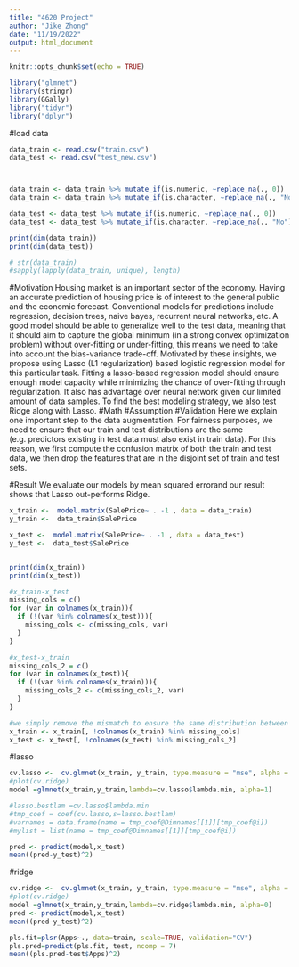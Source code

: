 ```yaml
---
title: "4620 Project"
author: "Jike Zhong"
date: "11/19/2022"
output: html_document
---
```


```r
knitr::opts_chunk$set(echo = TRUE)
```

```R
library("glmnet")
library(stringr)
library(GGally)
library("tidyr")
library("dplyr")
```

#load data
```R

data_train <- read.csv("train.csv")
data_test <- read.csv("test_new.csv")



data_train <- data_train %>% mutate_if(is.numeric, ~replace_na(., 0))
data_train <- data_train %>% mutate_if(is.character, ~replace_na(., "No"))

data_test <- data_test %>% mutate_if(is.numeric, ~replace_na(., 0))
data_test <- data_test %>% mutate_if(is.character, ~replace_na(., "No"))

print(dim(data_train))
print(dim(data_test))

# str(data_train)
#sapply(lapply(data_train, unique), length)
```

#Motivation 
Housing market is an important sector of the economy. Having an accurate prediction of housing price is of interest to the general public and the economic forecast. Conventional models for predictions include regression, decision trees, naive bayes, recurrent neural networks, etc. A good model should be able to generalize well to the test data, meaning that it should aim to capture the global minimum (in a strong convex optimization problem) without over-fitting or under-fitting, this means we need to take into account the bias-variance trade-off. Motivated by these insights, we propose using Lasso (L1 regularization) based logistic regression model for this particular task. Fitting a lasso-based regression model should ensure enough model capacity while minimizing the chance of over-fitting through regularization. It also has advantage over neural network given our limited amount of data samples. To find the best modeling strategy, we also test Ridge along with Lasso. 
#Math
#Assumption
#Validation
Here we explain one important step to the data augmentation. For fairness purposes, we need to ensure that our train and test distributions are the same (e.g. predictors existing in test data must also exist in train data). For this reason, we first compute the confusion matrix of both the train and test data, we then drop the features that are in the disjoint set of train and test sets. 

#Result
We evaluate our models by mean squared errorand our result shows that Lasso out-performs Ridge.
```R
x_train <-  model.matrix(SalePrice~ . -1 , data = data_train)
y_train <-  data_train$SalePrice

x_test <-  model.matrix(SalePrice~ . -1 , data = data_test)
y_test <-  data_test$SalePrice


print(dim(x_train))
print(dim(x_test))

#x_train-x_test
missing_cols = c()
for (var in colnames(x_train)){
  if (!(var %in% colnames(x_test))){
    missing_cols <- c(missing_cols, var)
  }
}

#x_test-x_train
missing_cols_2 = c()
for (var in colnames(x_test)){
  if (!(var %in% colnames(x_train))){
    missing_cols_2 <- c(missing_cols_2, var)
  }
}

#we simply remove the mismatch to ensure the same distribution between train and test dataset
x_train <- x_train[, !colnames(x_train) %in% missing_cols]
x_test <- x_test[, !colnames(x_test) %in% missing_cols_2]
```

#lasso
```R
cv.lasso <-  cv.glmnet(x_train, y_train, type.measure = "mse", alpha = 1)
#plot(cv.ridge)
model =glmnet(x_train,y_train,lambda=cv.lasso$lambda.min, alpha=1)

#lasso.bestlam =cv.lasso$lambda.min
#tmp_coef = coef(cv.lasso,s=lasso.bestlam)
#varnames = data.frame(name = tmp_coef@Dimnames[[1]][tmp_coef@i])
#mylist = list(name = tmp_coef@Dimnames[[1]][tmp_coef@i])

pred <- predict(model,x_test)
mean((pred-y_test)^2)
```

#ridge
```R
cv.ridge <-  cv.glmnet(x_train, y_train, type.measure = "mse", alpha = 0)
#plot(cv.ridge)
model =glmnet(x_train,y_train,lambda=cv.ridge$lambda.min, alpha=0)
pred <- predict(model,x_test)
mean((pred-y_test)^2)
```

```R
pls.fit=plsr(Apps~., data=train, scale=TRUE, validation="CV")
pls.pred=predict(pls.fit, test, ncomp = 7)
mean((pls.pred-test$Apps)^2)
```
